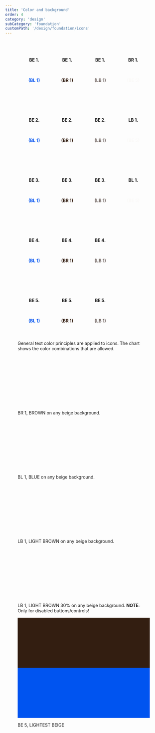 ```yaml
---
title: 'Color and background'
order: 4
category: 'design'
subCategory: 'foundation'
customPath: '/design/foundation/icons'
---
```


<figure class="if">
<div style="display: grid; grid-template-columns: 1fr 1fr 1fr 1fr;width: 100%; grid-template-rows: repeat(auto-fit, minmax(5rem, 1fr));">
<div
style="display: flex;flex-direction: column;justify-content: center; height: 10rem; align-items:center;padding: 1rem; font-weight: bold;"
class="if color background dark-beige"
>
BE 1.
<i
style="background-size: 3rem; display: block; height: 3rem; width: 3rem;"
class="if icon product car blue"
></i>
<span style="color: #0054f0">(BL 1)</span>
</div>
<div
style="display: flex;flex-direction: column;justify-content: center; height: 10rem; align-items:center;padding: 1rem; font-weight: bold;"
class="if color background dark-beige"
>
BE 1.
<i
style="background-size: 3rem; display: block; height: 3rem; width: 3rem;"
class="if icon product car"
></i>
<span style="color: #331e11">(BR 1)</span>
</div>
<div
style="display: flex;flex-direction: column;justify-content: center; height: 10rem; align-items:center;padding: 1rem; font-weight: bold;"
class="if color background dark-beige"
>
BE 1.
<i
style="background-size: 3rem; display: block; height: 3rem; width: 3rem;"
class="if icon product car brown"
></i>
<span style="color:#6e625e;">(LB 1)</span>
</div>
<div
style="display: flex;flex-direction: column;justify-content: center; height: 10rem; align-items:center;padding: 1rem; font-weight: bold;"
class="if color brown text"
>
BR 1.
<i
style="background-size: 3rem; display: block; height: 3rem; width: 3rem;"
class="if icon product car white"
></i>
<span style="color: #faf9f7;">(BE 5)</span>
</div>
<div
style="display: flex;flex-direction: column;justify-content: center; height: 10rem; align-items:center;padding: 1rem; font-weight: bold;"
class="if color beige background"
>
BE 2.
<i
style="background-size: 3rem; display: block; height: 3rem; width: 3rem;"
class="if icon product car blue"
></i>
<span style="color: #0054f0">(BL 1)</span>
</div>
<div
style="display: flex;flex-direction: column;justify-content: center; height: 10rem; align-items:center;padding: 1rem; font-weight: bold;"
class="if color beige background"
>
BE 2.
<i
style="background-size: 3rem; display: block; height: 3rem; width: 3rem;"
class="if icon product car"
></i>
<span style="color: #331e11">(BR 1)</span>
</div>
<div
style="display: flex;flex-direction: column;justify-content: center; height: 10rem; align-items:center;padding: 1rem; font-weight: bold;"
class="if color beige background"
>
BE 2.
<i
style="background-size: 3rem; display: block; height: 3rem; width: 3rem;"
class="if icon product car brown"
></i>
<span style="color:#6e625e;">(LB 1)</span>
</div>
<div
style="display: flex;flex-direction: column;justify-content: center; height: 10rem; align-items:center;padding: 1rem; font-weight: bold;"
class="if color text light-brown"
>
LB 1.
<i
style="background-size: 3rem; display: block; height: 3rem; width: 3rem;"
class="if icon product car white"
></i>
<span style="color: #faf9f7;">(BE 5)</span>
</div>
<div
style="display: flex;flex-direction: column;justify-content: center; height: 10rem; align-items:center;padding: 1rem; font-weight: bold;"
class="if color background light-beige"
>
BE 3.
<i
style="background-size: 3rem; display: block; height: 3rem; width: 3rem;"
class="if icon product car blue"
></i>
<span style="color: #0054f0">(BL 1)</span>
</div>
<div
style="display: flex;flex-direction: column;justify-content: center; height: 10rem; align-items:center;padding: 1rem; font-weight: bold;"
class="if color background light-beige"
>
BE 3.
<i
style="background-size: 3rem; display: block; height: 3rem; width: 3rem;"
class="if icon product car"
></i>
<span style="color: #331e11">(BR 1)</span>
</div>
<div
style="display: flex;flex-direction: column;justify-content: center; height: 10rem; align-items:center;padding: 1rem; font-weight: bold;"
class="if color background light-beige"
>
BE 3.
<i
style="background-size: 3rem; display: block; height: 3rem; width: 3rem;"
class="if icon product car brown"
></i>
<span style="color:#6e625e;">(LB 1)</span>
</div>
<div
style="display: flex;flex-direction: column;justify-content: center; height: 10rem; align-items:center;padding: 1rem; font-weight: bold;"
class="if color accent blue"
>
BL 1.
<i
style="background-size: 3rem; display: block; height: 3rem; width: 3rem;"
class="if icon product car white"
></i>
<span style="color: #faf9f7;">(BE 5)</span>
</div>

<div
style="display: flex;flex-direction: column;justify-content: center; height: 10rem; align-items:center;padding: 1rem; font-weight: bold;"
class="if color background lighter-beige"
>
BE 4.
<i
style="background-size: 3rem; display: block; height: 3rem; width: 3rem;"
class="if icon product car blue"
></i>
<span style="color: #0054f0">(BL 1)</span>
</div>
<div
style="display: flex;flex-direction: column;justify-content: center; height: 10rem; align-items:center;padding: 1rem; font-weight: bold;"
class="if color background lighter-beige"
>
BE 4.
<i
style="background-size: 3rem; display: block; height: 3rem; width: 3rem;"
class="if icon product car"
></i>
<span style="color: #331e11">(BR 1)</span>
</div>
<div
style="display: flex;flex-direction: column;justify-content: center; height: 10rem; align-items:center;padding: 1rem; font-weight: bold;"
class="if color background lighter-beige"
>
BE 4.
<i
style="background-size: 3rem; display: block; height: 3rem; width: 3rem;"
class="if icon product car brown"
></i>
<span style="color:#6e625e;">(LB 1)</span>
</div>
<div style="display: flex;flex-direction: column;justify-content: center; height: 10rem; align-items:center;padding: 1rem; font-weight: bold;"></div>
<div
style="display: flex;flex-direction: column;justify-content: center; height: 10rem; align-items:center;padding: 1rem; font-weight: bold;"
class="if color background lightest-beige"
>
BE 5.
<i
style="background-size: 3rem; display: block; height: 3rem; width: 3rem;"
class="if icon product car blue"
></i>
<span style="color: #0054f0">(BL 1)</span>
</div>
<div
style="display: flex;flex-direction: column;justify-content: center; height: 10rem; align-items:center;padding: 1rem; font-weight: bold;"
class="if color background lightest-beige"
>
BE 5.
<i
style="background-size: 3rem; display: block; height: 3rem; width: 3rem;"
class="if icon product car"
></i>
<span style="color: #331e11">(BR 1)</span>
</div>
<div
style="display: flex;flex-direction: column;justify-content: center; height: 10rem; align-items:center;padding: 1rem; font-weight: bold;"
class="if color background lightest-beige"
>
BE 5.
<i
style="background-size: 3rem; display: block; height: 3rem; width: 3rem;"
class="if icon product car brown"
></i>
<span style="color:#6e625e;">(LB 1)</span>
</div>
<div style="display: flex;flex-direction: column;justify-content: center; height: 10rem; align-items:center;padding: 1rem; font-weight: bold;"></div></div>
  <figcaption class="if">
    General text color principles are applied to icons. The chart shows the
    color combinations that are allowed.
  </figcaption>
</figure>

<div class="if types small-grid">
<figure class="if type column">
<div class="if example" style="display: flex; justify-content: center; align-items: center;height:10rem;">
<i style="background-size: 3rem; display: block; height: 3rem; width: 3rem;" class="if icon product car"></i>
</div>
<figcaption class="if description">

<span class="if color-badge"><span class="if color-drop" style="background-color: #331e11;"></span>BR 1, BROWN</span> on any beige background.

</figcaption>
</figure>
<figure class="if type column">
<div class="if example" style="display: flex; justify-content: center; align-items: center;height:10rem;">
<i style="background-size: 3rem; display: block; height: 3rem; width: 3rem;" class="if icon product car blue"></i>
</div>
<figcaption class="if description">

<span class="if color-badge"><span class="if color-drop" style="background-color: #0054f0;"></span>BL 1, BLUE</span> on any beige background.

</figcaption>
</figure>
<figure class="if type column">
<div class="if example" style="display: flex; justify-content: center; align-items: center;height:10rem;">
<i style="background-size: 3rem; display: block; height: 3rem; width: 3rem;" class="if icon product car brown"></i>
</div>
<figcaption class="if description">

<span class="if color-badge"><span class="if color-drop" style="background-color: #6e625e;"></span>LB 1, LIGHT BROWN</span> on any beige background.

</figcaption>
</figure>
<figure class="if type column">
<div class="if example" style="display: flex; justify-content: center; align-items: center;height:10rem;">
<i style="background-size: 3rem; display: block; height: 3rem; width: 3rem;" class="if icon product car disabled"></i>
</div>
<figcaption class="if description">

<span class="if color-badge"><span class="if color-drop backgroundLightBrown30"></span>LB 1, LIGHT BROWN 30%</span> on any beige background. **NOTE**: Only for disabled buttons/controls!

</figcaption>
</figure>
<figure class="if type column">
<div class="if example" style="background-color: #331e11; display: flex; justify-content: center; align-items: center;height:10rem;">
<i style="background-size: 3rem; display: block; height: 3rem; width: 3rem;" class="if icon product car white"></i>
</div>
<div class="if example" style="background-color: #0054f0; display: flex; justify-content: center; align-items: center;height:10rem;">
<i style="background-size: 3rem; display: block; height: 3rem; width: 3rem;" class="if icon product car white"></i>
</div>
<figcaption class="if description">

<span class="if color-badge"><span class="if color-drop" style="background-color: #faf9f7;"></span>BE 5, LIGHTEST BEIGE</span>

</figcaption>
</figure>
</div>
